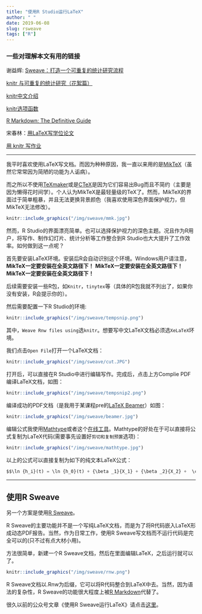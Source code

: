 ```yaml
---
title: "使用R Studio运行LaTeX"
author: " "
date: 2019-06-08
slug: rsweave
tags: ["R"]
---
```


### 一些对理解本文有用的链接

谢益辉: [Sweave：打造一个可重复的统计研究流程](https://cosx.org/2010/11/reproducible-research-in-statistics)

[knitr 与可重复的统计研究（花絮篇）](https://cosx.org/2012/06/reproducible-research-with-knitr/)

[knitr中文介绍](https://bookdown.org/yihui/r-ninja/auto-report.html)

[knitr选项函数](https://yihui.name/knitr/options)

[R Markdown: The Definitive Guide](https://bookdown.org/yihui/rmarkdown/)

宋春林：[用LaTeX写学位论文](http://songchunlin.net/cn/2019/03/latex-vs-word/)

[用 knitr 写作业](http://songchunlin.net/cn/2014/03/use-knitr/)

---

我平时喜欢使用LaTeX写文档。而因为种种原因，我一直以来用的是[MikTeX](https://miktex.org/)（虽然它常常因为简陋的功能为人诟病）。

而之所以不使用[TeXmaker](http://www.xm1math.net/texmaker/)或是[CTeX](http://www.ctex.org/HomePage)是因为它们容易出Bug而且不简约（主要是因为懒得花时间学）。个人认为MikTeX是最轻量级的TeX了。然而，MikTeX的界面过于简单粗暴，并且无法更换背景颜色（我喜欢使用深色界面保护视力，但MikTeX无法修改）。

```r
knitr::include_graphics("/img/sweave/mmk.jpg")

```

然而，R Studio的界面漂亮简单。也可以选择保护视力的深色主题。况且作为R用户，将写作、制作幻灯片、统计分析等工作整合到R Studio也大大提升了工作效率。如何做到这一点呢？

首先要安装LaTeX环境。安装后R会自动识别这个环境。Windows用户请注意，**MikTeX一定要安装在全英文路径下！** **MikTeX一定要安装在全英文路径下！** **MikTeX一定要安装在全英文路径下！**

后续需要安装一些R包，如`Knitr`，`tinytex`等（具体的R包我就不列出了，如果你没有安装，R会提示你的）。

然后需要配置一下R Studio的环境:

```r
knitr::include_graphics("/img/sweave/tempsnip.png")
```

其中，`Weave Rnw files using`选`knitr`。想要写中文LaTeX文档必须选`XeLaTeX`环境。

我们点击`Open File`打开一个LaTeX文档：

```r
knitr::include_graphics("/img/sweave/cut.JPG")
```

打开后，可以直接在R Studio中进行编辑写作。完成后，点击上方Complie PDF编译LaTeX文档，如图：

```r
knitr::include_graphics("/img/sweave/tempsnip2.png")
```


编译成功的PDF文档（是我用于某课程pre的[LaTeX Beamer](http://deic.uab.es/~iblanes/beamer_gallery/index_by_theme.html)）如图：

```r
knitr::include_graphics("/img/sweave/beamer.jpg")
```

编辑公式我使用[Mathtype](http://www.mathtype.cn/)或者这个[在线工具](http://www.wiris.com/editor/demo/en/developers)。Mathtype的好处在于可以直接将公式复制为LaTeX代码(需要事先设置好`剪切和复制预置`选项)：


```r
knitr::include_graphics("/img/sweave/mathtype.jpg")
```

以上的公式可以直接复制为如下的纯文本LaTeX公式：

```python
$$\ln {h_i}(t) = \ln {h_0}(t) + {\beta _1}{X_1} + {\beta _2}{X_2} +  \cdot  \cdot  \cdot  + {\beta _p}{X_p}$$
```

---

## 使用R Sweave

另一个方案是使用[R Sweave](https://cosx.org/2010/11/reproducible-research-in-statistics)。


R Sweave的主要功能并不是一个写纯LaTeX文档，而是为了将R代码嵌入LaTeX形成动态PDF报告。当然，作为日常工作，使用R Sweave写文档而不运行代码是完全可以的(只不过有点大材小用)。

方法很简单，新建一个R Sweave文档，然后在里面编辑LaTeX，之后运行就可以了。

```r
knitr::include_graphics("/img/sweave/rnw.png")
```

R Sweave文档以.Rnw为后缀，它可以将R代码整合到LaTeX中去。当然，因为语法的复杂性，R Sweave的功能很大程度上被[R Markdown](https://rmarkdown.rstudio.com/)代替了。

很久以前的公众号文章《使用R Sweave运行LaTeX》请点击[这里](https://mp.weixin.qq.com/s/1JU2ILRt9E7jYyUKilDX8A)。






